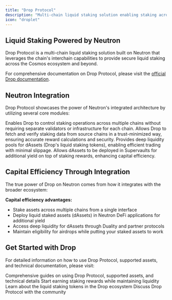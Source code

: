 ```yaml
---
title: "Drop Protocol"
description: "Multi-chain liquid staking solution enabling staking across the cosmos ecosystem"
icon: "droplet"
---
```


## Liquid Staking Powered by Neutron

<div className="p-4 border-l-4 border-primary bg-primary/5 rounded my-6">
  Drop Protocol is a multi-chain liquid staking solution built on Neutron that leverages the chain's interchain capabilities to provide secure liquid staking across the Cosmos ecosystem and beyond.
</div>

For comprehensive documentation on Drop Protocol, please visit the [official Drop documentation](https://docs.drop.money/).

## Neutron Integration

Drop Protocol showcases the power of Neutron's integrated architecture by utilizing several core modules:

<CardGroup cols={2}>
  <Card title="Interchain Transactions (ICTX)" icon="arrow-right-arrow-left" iconType="duotone">
    Enables Drop to control staking operations across multiple chains without requiring separate validators or infrastructure for each chain.
  </Card>
  
  <Card title="Interchain Queries (ICQ)" icon="magnifying-glass" iconType="duotone">
    Allows Drop to fetch and verify staking data from source chains in a trust-minimized way, ensuring accurate reward calculations and security.
  </Card>
  
  <Card title="Duality DEX" icon="arrows-rotate" iconType="duotone">
    Provides deep liquidity pools for dAssets (Drop's liquid staking tokens), enabling efficient trading with minimal slippage.
  </Card>
  
  <Card title="Supervaults Integration" icon="vault" iconType="duotone">
    Allows dAssets to be deployed in Supervaults for additional yield on top of staking rewards, enhancing capital efficiency.
  </Card>
</CardGroup>

## Capital Efficiency Through Integration

The true power of Drop on Neutron comes from how it integrates with the broader ecosystem:

<div className="p-4 border-l-4 border-primary bg-primary/5 rounded my-6">
  <strong>Capital efficiency advantages:</strong>
  <ul className="mt-2">
    <li>Stake assets across multiple chains from a single interface</li>
    <li>Deploy liquid staked assets (dAssets) in Neutron DeFi applications for additional yield</li>
    <li>Access deep liquidity for dAssets through Duality and partner protocols</li>
    <li>Maintain eligibility for airdrops while putting your staked assets to work</li>
  </ul>
</div>

## Get Started with Drop

For detailed information on how to use Drop Protocol, supported assets, and technical documentation, please visit:

<CardGroup cols={1}>
  <Card title="Visit the Drop Documentation" icon="book-open" iconType="duotone" href="https://docs.drop.money/" target="_blank">
    Comprehensive guides on using Drop Protocol, supported assets, and technical details
  </Card>
</CardGroup>

<CardGroup cols={3}>
  <Card title="Stake Assets" icon="coins" iconType="duotone" href="https://app.neutron.org" target="_blank">
    Start earning staking rewards while maintaining liquidity
  </Card>
  
  <Card title="Explore dAssets" icon="droplet" iconType="duotone" href="https://docs.drop.money/tokens/assets" target="_blank">
    Learn about the liquid staking tokens in the Drop ecosystem
  </Card>
  
  <Card title="Join Community" icon="users" iconType="duotone" href="https://discord.gg/neutron" target="_blank">
    Discuss Drop Protocol with the community
  </Card>
</CardGroup> 